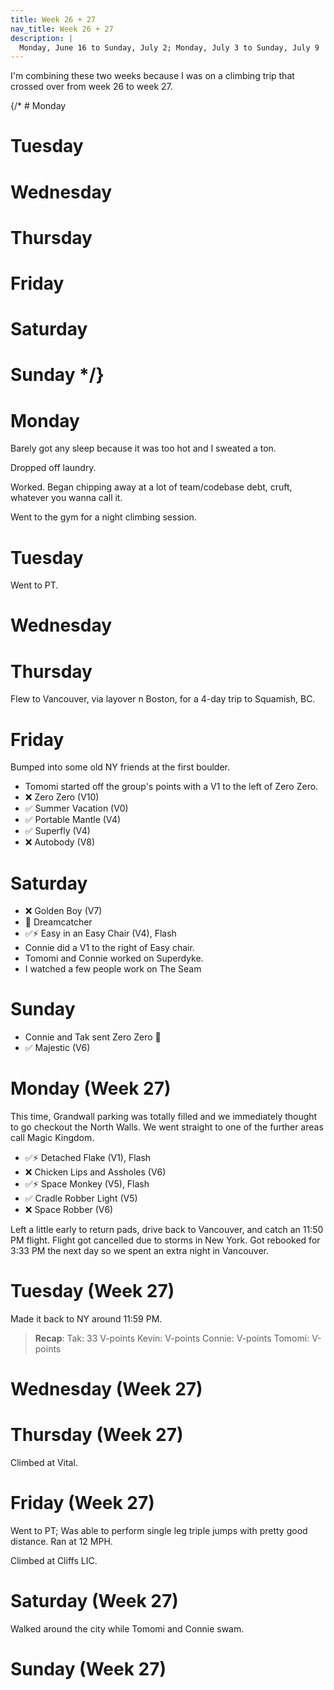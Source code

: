 ```yaml
---
title: Week 26 + 27
nav_title: Week 26 + 27
description: |
  Monday, June 16 to Sunday, July 2; Monday, July 3 to Sunday, July 9
---
```


I'm combining these two weeks because I was on a climbing trip that crossed over from week 26 to week 27.

{/* # Monday

# Tuesday

# Wednesday

# Thursday

# Friday

# Saturday

# Sunday */}

# Monday

Barely got any sleep because it was too hot and I sweated a ton.

Dropped off laundry.

Worked. Began chipping away at a lot of team/codebase debt, cruft, whatever you wanna call it.

Went to the gym for a night climbing session. 

# Tuesday

Went to PT.

# Wednesday

# Thursday

Flew to Vancouver, via layover n Boston, for a 4-day trip to Squamish, BC.

# Friday

Bumped into some old NY friends at the first boulder.

- Tomomi started off the group's points with a V1 to the left of Zero Zero.
- ❌ Zero Zero (V10)
- ✅ Summer Vacation (V0)
- ✅ Portable Mantle (V4)
- ✅ Superfly (V4)
- ❌ Autobody (V8)

# Saturday

- ❌ Golden Boy (V7)
- 👀 Dreamcatcher 
- ✅⚡️ Easy in an Easy Chair (V4), Flash
- Connie did a V1 to the right of Easy chair.
- Tomomi and Connie worked on Superdyke.
- I watched a few people work on The Seam

# Sunday

- Connie and Tak sent Zero Zero 🤩
- ✅ Majestic (V6)

# Monday (Week 27)

This time, Grandwall parking was totally filled and we immediately thought to 
go checkout the North Walls. We went straight to one of the further areas
call Magic Kingdom.

- ✅⚡️ Detached Flake (V1), Flash
- ❌ Chicken Lips and Assholes (V6)
- ✅⚡️ Space Monkey (V5), Flash
- ✅ Cradle Robber Light (V5)
- ❌ Space Robber (V6)

Left a little early to return pads, drive back to Vancouver, and catch an 11:50 PM
flight. Flight got cancelled due to storms in New York. Got rebooked for 3:33 PM
the next day so we spent an extra night in Vancouver.

# Tuesday (Week 27)

Made it back to NY around 11:59 PM.

> **Recap**:
> Tak: 33 V-points
> Kevin: V-points
> Connie: V-points
> Tomomi: V-points

# Wednesday (Week 27)

# Thursday (Week 27)

Climbed at Vital.

# Friday (Week 27)

Went to PT; Was able to perform single leg triple jumps with pretty
good distance. Ran at 12 MPH.

Climbed at Cliffs LIC.

# Saturday (Week 27)

Walked around the city while Tomomi and Connie swam.

# Sunday (Week 27)